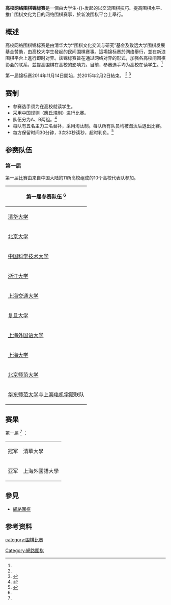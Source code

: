 {{TA
|G1=IT
}}
{{refimprove|time=2015-01-16T03:23:04+00:00}}
{{Infobox
|bodystyle    = 
|title        = <big>高校网络围棋锦标赛</big><br />
College Weiqi Tournament
|titlestyle   = background:#B399FF
|image        = 
|imagestyle   = 
|caption      = 
|captionstyle = 
|headerstyle  = background:#ccf;
|labelstyle   = background:#ddf;
|datastyle    = 
|header1 = 
|label1  = 主办单位
|data1   = [[清华大学|清华大学]]“围棋文化交流与研究”基金<br />
致远大学围棋发展基金
|header2 = 
|label2  = 协办单位
|data2   = 新浪围棋平台
|header3 =
|label3  = 参赛队伍
|data3   = 高校代表队
|header4 = 
|label4  = 棋战形式
|data4   = [[网络围棋|网络比赛]] 即时对弈
|header5 =
|label5  = 比赛用时
|data5   = 每方30分钟<br />
3次30秒读秒
|header6 = 
|label6  = 比赛规则
|data6   = [[围棋规则|中国规则]]
|header7 = 
|label7  = 比赛时间
|data7   = 第一届：{{Start date|2014|11|14}}- {{End date|2015|2|2}}
|belowstyle = background:gray;
|below = 
|header9 =
|label9  = 
|data9   = 
}}
'''高校网络围棋锦标赛'''是一個由大学生-{}-发起的以交流围棋技巧、提高围棋水平、推广围棋文化为目的网络围棋赛事，於新浪围棋平台上舉行。

==概述==
高校网络围棋锦标赛是由清华大学“围棋文化交流与研究”基金及致远大学围棋发展基金赞助，由高校大学生發起的民间围棋赛事。這場锦标赛於网络舉行，並在新浪围棋平台上進行即时对弈。該锦标赛旨在通过网络对弈的形式，加强各高校间围棋协会的联系，並提高围棋在高校的影响力。目前，参赛选手均为高校在读学生。<ref name="Time"/>

第一屆锦标赛2014年11月14日開始，於2015年2月2日結束。 <ref name="Time"/> <ref name="Time2" >{{Cite web |url=http://sports.sina.com.cn/go/2015-02-03/10267506787.shtml?qq-pf-to=pcqq.c2c |title=高校网络擂台赛总决赛上外主将惨遭逆转 清华夺冠 |accessdate=2015-03-13 |archive-date=2015-04-02 |archive-url=https://web.archive.org/web/20150402095816/http://sports.sina.com.cn/go/2015-02-03/10267506787.shtml?qq-pf-to=pcqq.c2c |dead-url=no }}</ref>

== 赛制 ==
*参赛选手须为在高校就读学生。
*采用中国规则（[[應氏規則|應氏規則]]）进行比赛。
*队伍分为A、B两组。<ref>{{Cite web |url=http://sports.sohu.com/20141118/n406154870.shtml |title=高校围棋网络擂台赛揭开序幕 |accessdate=2015-01-15 |archive-date=2015-01-15 |archive-url=https://web.archive.org/web/20150115061315/http://sports.sohu.com/20141118/n406154870.shtml |dead-url=no }}</ref>
*每队有五名主力三名替补，采用淘汰制。每队所有队员均被淘汰后退出比赛。
*每方保留时间30分钟，3次30秒读秒，超时判负。<ref name="Time">{{Cite web |url=http://sports.sina.com.cn/go/2014-11-18/10047414356.shtml?qq-pf-to=pcqq.group |title=第一届高校围棋网络擂台邀请赛竞赛章程 |accessdate=2015-01-15 |archive-date=2015-01-15 |archive-url=https://web.archive.org/web/20150115080415/http://sports.sina.com.cn/go/2014-11-18/10047414356.shtml?qq-pf-to=pcqq.group |dead-url=no }}</ref>

== 参赛队伍 ==
=== 第一届 ===
第一届比赛由来自中国大陆的11所高校组成的10个高校代表队参加。
{| class="wikitable"
|-
! 第一届参赛队伍 <ref name="Time"/>
|-
| [[清华大学|清华大学]]
|-
| [[北京大学|北京大学]]
|-
| [[中国科学技术大学|中国科学技术大学]]
|-
| [[浙江大学|浙江大学]]
|-
| [[上海交通大学|上海交通大学]]
|-
| [[复旦大学|复旦大学]]
|-
| [[上海外国语大学|上海外国语大学]]
|-
| [[上海大学|上海大学]]
|-
| [[北京师范大学|北京师范大学]]
|-
| [[华东师范大学|华东师范大学]]与[[上海电机学院|上海电机学院]]联队
|}

==赛果==
第一届 <ref name="Time2"/> ：
{| class="wikitable"
| 冠军 || 清華大學
|-
| 亚军 || 上海外國語大學
|}

== 參見 ==

*[[網絡圍棋|網絡圍棋]]

==参考资料==
{{Reflist}}

[[category:围棋比赛|category:围棋比赛]]
[[Category:網路圍棋|Category:網路圍棋]]